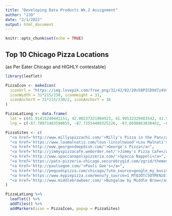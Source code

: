 ```yaml
---
title: "Developing Data Products Wk.2 Assignment"
author: "JJD"
date: "2/1/2022"
output: html_document
---
```


```r
knitr::opts_chunk$set(echo = TRUE)
```

## Top 10 Chicago Pizza Locations
(as Per Eater Chicago and HIGHLY contestable)

```r
library(leaflet)

PizzaIcon <- makeIcon(
  iconUrl = "https://img.lovepik.com/free_png/32/42/82/20v58PICD9d7z4V41T3Ui_PIC2018.png_860.png",
  iconWidth = 31*215/230, iconHeight = 31,
  iconAnchorX = 31*215/230/2, iconAnchorY = 16
)

PizzaLatLong <- data.frame(
  lat = c(41.91415240441151, 42.00237321984923, 41.99532329483542, 41.97593995039852, 41.96337110890932, 41.931004995514925, 41.92600312629388, 41.92213668814821, 41.91855016164727, 41.917962796526105),
  lng = c(-87.70971483598655, -87.72554489325226, -87.6698863838462, -87.69215417975683, -87.67365793373861, -87.65581288016027, -87.70186308016042, -87.66436316441742, -87.6779905936561, -87.69883972249096))

PizzaSites <- c(
  "<a href='http://www.millyspizzachi.com/'>Milly's Pizza in the Pan</a>",
  "<a href='https://www.loumalnatis.com/lous-lincolnwood'>Lou Malnati's</a>",
  "<a href='http://www.georgesdeepdish.com/'>George's Pizza</a>",
  "<a href='http://jimmyspizzacafe.weborder.net/'>Jimmy's Pizza Cafe</a>",
  "<a href='http://www.spaccanapolipizzeria.com/'>Spacca Nappoli</a>",
  "<a href='https://pats-pizzeria-chicago.securebrygid.com/zgrid/themes/13142/mobile/intro/index.jsp'>Pat's Pizza</a>",
  "<a href='http://pauliegee.com/'>Pauli Gee's</a>",
  "<a href='http://pequodspizza.com/chicago/?utm_source=google_my_business&utm_medium=organic'>Pequod's</a>",
  "<a href='https://www.mypiepizza.com/menu?y_source=1_MTQ3OTc5OTMtNzE1LWxvY2F0aW9uLm1lbnVfdXJs'>My Pi Pizza</a>",
  "<a href='http://www.middlebrowbeer.com/'>Bungalow by Middle Brow</a>"
)

PizzaLatLong %>% 
  leaflet() %>%
  addTiles() %>%
  addMarkers(icon = PizzaIcon, popup = PizzaSites)
```